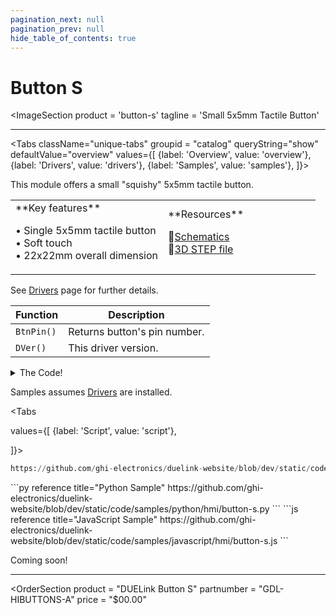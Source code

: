 ```yaml
---
pagination_next: null
pagination_prev: null
hide_table_of_contents: true
---
```



# Button S

<ImageSection
    product = 'button-s'
    tagline = 'Small 5x5mm Tactile Button'
></ImageSection>

---

<Tabs className="unique-tabs" groupid = "catalog" queryString="show" defaultValue="overview"
  values={[
    {label: 'Overview', value: 'overview'},
    {label: 'Drivers', value: 'drivers'},
    {label: 'Samples', value: 'samples'},
  ]}>

<TabItem value="overview">

This module offers a small "squishy" 5x5mm tactile button.

<table><td width='50%'>
**Key features**

• Single 5x5mm tactile button<br/>
• Soft touch<br/>
• 22x22mm overall dimension<br/>

</td><td width='50%'>
**Resources**

📄[Schematics](pathname:///sch/gdl-hibuttons-a.pdf)<br/>
🔩[3D STEP file](pathname:///3d/gdl-hibuttons-a.step)<br/>

</td></table>
</TabItem>

<TabItem value="drivers">

See [Drivers](../../engine/drivers) page for further details.

Function | Description
--- | ---
`BtnPin()` | Returns button's pin number.  
`DVer()` | This driver version.

<details>
  <summary>The Code!</summary>



```py reference title="Button S Driver"
https://github.com/ghi-electronics/duelink-website/blob/dev/static/code/drivers/hmi/button-s.txt
```

</details>
</TabItem>

<TabItem value="samples">

Samples assumes [Drivers](../../engine/drivers) are installed.

<Tabs

  values={[
    {label: 'Script', value: 'script'},

]}>

<TabItem value="script">

```py reference title="Script Sample"
https://github.com/ghi-electronics/duelink-website/blob/dev/static/code/samples/script/hmi/button-s.txt
```
</TabItem>

<TabItem value="py">
```py reference title="Python Sample"
https://github.com/ghi-electronics/duelink-website/blob/dev/static/code/samples/python/hmi/button-s.py
```
</TabItem>

<TabItem value="js">
```js reference title="JavaScript Sample"
https://github.com/ghi-electronics/duelink-website/blob/dev/static/code/samples/javascript/hmi/button-s.js
```
</TabItem>

</Tabs>
</TabItem>

<TabItem value="projects">Coming soon!</TabItem>

</Tabs>

---

<OrderSection
    product = "DUELink Button S"
    partnumber = "GDL-HIBUTTONS-A"
    price = "$00.00"
></OrderSection>





